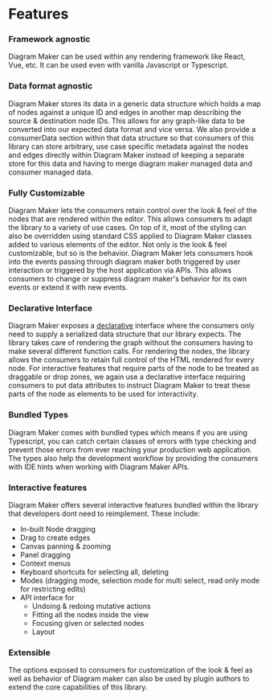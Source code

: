 
<Meta title="Docs/Features" />

# Features

### Framework agnostic
Diagram Maker can be used within any rendering framework like React, Vue, etc.
It can be used even with vanilla Javascript or Typescript.

### Data format agnostic
Diagram Maker stores its data in a generic data structure which holds a map of nodes against a unique ID
and edges in another map describing the source & destination node IDs. This allows for any graph-like data
to be converted into our expected data format and vice versa. We also provide a consumerData section
within that data structure so that consumers of this library can store arbitrary, use case specific metadata
against the nodes and edges directly within Diagram Maker instead of keeping a separate store for this data
and having to merge diagram maker managed data and consumer managed data.

### Fully Customizable
Diagram Maker lets the consumers retain control over the look & feel of the nodes that are rendered within the editor.
This allows consumers to adapt the library to a variety of use cases. On top of it, most of the styling can also be overridden
using standard CSS applied to Diagram Maker classes added to various elements of the editor. Not only is the look & feel customizable,
but so is the behavior. Diagram Maker lets consumers hook into the events passing through diagram maker both triggered by user interaction
or triggered by the host application via APIs. This allows consumers to change or suppress diagram maker's behavior for its own events or extend it
with new events.

### Declarative Interface
Diagram Maker exposes a [declarative](https://en.wikipedia.org/wiki/Declarative_programming) interface where
the consumers only need to supply a serialized data structure that our library expects. The library takes care
of rendering the graph without the consumers having to make several different function calls. For rendering the
nodes, the library allows the consumers to retain full control of the HTML rendered for every node. For interactive
features that require parts of the node to be treated as draggable or drop zones, we again use a declarative interface
requiring consumers to put data attributes to instruct Diagram Maker to treat these parts of the node as elements to be used
for interactivity.

### Bundled Types
Diagram Maker comes with bundled types which means if you are using Typescript, you can catch certain classes of errors with type checking
and prevent those errors from ever reaching your production web application. The types also help the development workflow by
providing the consumers with IDE hints when working with Diagram Maker APIs.

### Interactive features
Diagram Maker offers several interactive features bundled within the library that developers dont need to reimplement. These include:
* In-built Node dragging
* Drag to create edges
* Canvas panning & zooming
* Panel dragging
* Context menus
* Keyboard shortcuts for selecting all, deleting
* Modes (dragging mode, selection mode for multi select, read only mode for restricting edits)
* API interface for
  * Undoing & redoing mutative actions
  * Fitting all the nodes inside the view
  * Focusing given or selected nodes
  * Layout

### Extensible
The options exposed to consumers for customization of the look & feel as well as behavior of Diagram maker can also be used by plugin
authors to extend the core capabilities of this library.
